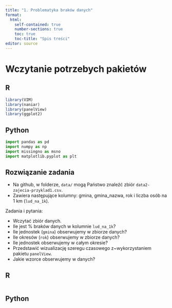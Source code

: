 ```yaml
---
title: "1. Problematyka braków danych"
format: 
  html:
    self-contained: true
    number-sections: true
    toc: true
    toc-title: "Spis treści"
editor: source
---
```


# Wczytanie potrzebych pakietów

::: panel-tabset
## R

```r
library(VIM)
library(naniar)
library(panelView)
library(ggplot2)
```

## Python

```python
import pandas as pd
import numpy as np
import missingno as msno
import matplotlib.pyplot as plt
```

:::


## Rozwiązanie zadania

+ Na github, w folderze, `data/` mogą Państwo znaleźć zbiór `data2-zajecia-przyklad1.csv`.
+ Zawiera następujące kolumny: gmina, gmina_nazwa, rok i liczba osób na 1 km (`lud_na_1k`).

Zadania i pytania:

  + Wczytać zbiór danych.
  + Ile jest \% braków danych w kolumnie `lud_na_1k`? 
  + Ile jednostek (`gmina`) obserwujemy w zbiorze danych? 
  + Ile okresów (`rok`) obserwujemy w zbiorze danych?
  + Ile jednostek obserwujemy w całym okresie? 
  + Przedstawić wizualizację szeregu czasowego z~wykorzystaniem pakietu `panelView`.
  + Jakie wzorce obserwujemy w danych?
            
::: panel-tabset
## R

```r

```

## Python

```python
```

:::